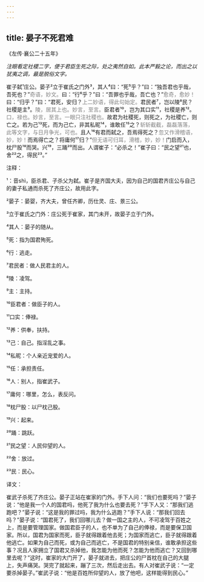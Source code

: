 ```yaml
---
---
---
```

title: 晏子不死君难
---




《左传·襄公二十五年》





*注眼看定社稷二字，便于君臣生死之际，处之夷然自如。此本严毅之论，而出之以犹夷之调，最是脱俗文字。*





崔子弑¹庄公。晏子²立于崔氏之门外³，其人⁴曰：“死⁵乎？”曰：“独吾君也乎哉，吾死也？”<font color=gray font-size=0.8rem>奇语，妙文。</font>曰：“行⁶乎？”曰：“吾罪也乎哉，吾亡也？”<font color=gray font-size=0.8rem>愈奇，愈妙！</font>曰：“归乎？”曰：“君死，安归？<font color=gray font-size=0.8rem>上二妙语，得此句始定。</font>君民者⁷，岂以陵⁸民？社稷是主⁹。<font color=gray font-size=0.8rem>陵，居其上也。妙言，至言。</font>臣君者¹⁰，岂为其口实¹¹，社稷是养¹²。<font color=gray font-size=0.8rem>口，禄也。妙言，至言。一眼只注社稷也。</font>故君为社稷死，则死之，为社稷亡，则亡之。若为己¹³死，而为己亡，非其私昵¹⁴，谁敢任¹⁵之？<font color=gray font-size=0.8rem>斩斩截截，磊磊落落，此等文字，与日月争光，可也。</font>且人¹⁶有君而弑之，吾焉得死之？<font color=gray font-size=0.8rem>忽又作滑稽语，妙，妙！</font>而焉得亡之？将庸何¹⁷归？”<font color=gray font-size=0.8rem>但无语可归耳，滑稽，妙，妙！</font>门启而入，枕尸股¹⁸而哭。兴¹⁹，三踊²⁰而出。人谓崔子：“必杀之！”崔子曰：“民之望²¹也，舍²²之，得民²³。”

注释：

¹：音shì，臣杀君、子杀父为弑。崔子是齐国大夫，因为自己的国君齐庄公与自己的妻子私通而杀死了齐庄公，故用此字。

²晏子：晏婴，齐大夫，曾任齐卿，历仕灵、庄、景三公。

³立于崔氏之门外：庄公死于崔家，其门未开，故晏子立于门外。

⁴其人：晏子的随从。

⁵死：指为国君殉死。

⁶行：逃走。

⁷君民者：做人民君主的人。

⁸陵：凌驾。

⁹主：主持。

¹⁰臣君者：做臣子的人。

¹¹口实：俸禄。

¹²养：供奉，扶持。

¹³己：自己。指淫乱之事。

¹⁴私昵：个人亲近宠爱的人。

¹⁵任：承担责任。

¹⁶人：别人，指崔武子。

¹⁷庸何：哪里，怎么，表反问。

¹⁸枕尸股：以尸枕己股。

¹⁹兴：起来。

²⁰踊：跳跃。

²¹民之望：人民仰望的人。

²²舍：放过。

²³民：民心。

译文：

崔武子杀死了齐庄公。晏子正站在崔家的门外。手下人问：“我们也要死吗？”晏子说：“他是我一个人的国君吗，他死了我为什么也要去死？”手下人又：“那我们逃跑吧？”晏子说：“这是我的罪过吗，我为什么逃跑？”手下人说：“那我们回去吗？”晏子说：“国君死了，我们回哪儿去？做一国之主的人，不可凌驾于百姓之上，而是要管理国家。做国君臣子的人，也不单为了自己的俸禄，而是要保卫国家。所以，国君为国家而死，臣子就得跟着他去死；为国家而逃亡，臣子就得跟着他逃亡。如果为自己而死，或为自己而逃亡，不是国君的特别亲信，谁敢承担这些事？况且人家拥立了国君又杀掉他，我怎能为他而死？怎能为他而逃亡？又回到哪里去呢？”这时，崔家的大门开了，晏子就进去，把庄公的尸首枕在自己的大腿上，失声痛哭。哭完了就起来，蹦了三次，然后走出去。有人对崔武子说：“一定要杀掉晏子。”崔武子说：“他是百姓所仰望的人，放了他吧，这样能得到民心。”